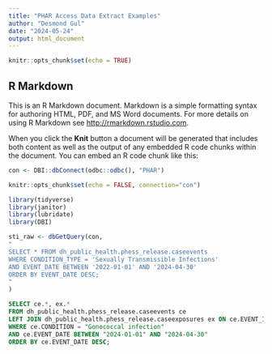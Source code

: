 ```yaml
---
title: "PHAR Access Data Extract Examples"
author: "Desmond Gul"
date: "2024-05-24"
output: html_document
---
```


```r
knitr::opts_chunk$set(echo = TRUE)
```

## R Markdown

This is an R Markdown document. Markdown is a simple formatting syntax for authoring HTML, PDF, and MS Word documents. For more details on using R Markdown see <http://rmarkdown.rstudio.com>.

When you click the **Knit** button a document will be generated that includes both content as well as the output of any embedded R code chunks within the document. You can embed an R code chunk like this:

```r

con <- DBI::dbConnect(odbc::odbc(), "PHAR")

knitr::opts_chunk$set(echo = FALSE, connection="con")

library(tidyverse)
library(janitor)
library(lubridate)
library(DBI)
```

```r
sti_raw <- dbGetQuery(con, 
"
SELECT * FROM dh_public_health.phess_release.caseevents 
WHERE CONDITION_TYPE = 'Sexually Transmissible Infections' 
AND EVENT_DATE BETWEEN '2022-01-01' AND '2024-04-30' 
ORDER BY EVENT_DATE DESC; 
"
)
```


```sql
SELECT ce.*, ex.*
FROM dh_public_health.phess_release.caseevents ce
LEFT JOIN dh_public_health.phess_release.caseexposures ex ON ce.EVENT_ID = ex.EVENT_ID
WHERE ce.CONDITION = "Gonococcal infection"
AND ce.EVENT_DATE BETWEEN "2024-01-01" AND "2024-04-30"
ORDER BY ce.EVENT_DATE DESC;

```

